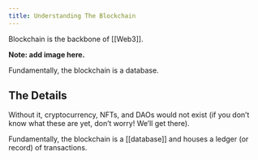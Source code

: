 ```yaml
---
title: Understanding The Blockchain
---
```


Blockchain is the backbone of [[Web3]]. 

**Note: add image here.**

Fundamentally, the blockchain is a database.

## The Details

Without it, cryptocurrency, NFTs, and DAOs would not exist (if you don’t know what these are yet, don’t worry! We’ll get there). 
 
Fundamentally, the blockchain is a [[database]] and houses a ledger (or record) of transactions.

